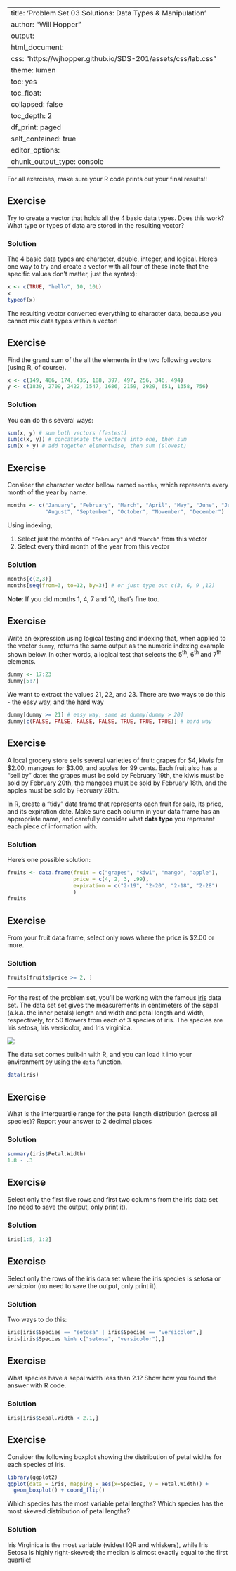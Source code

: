 
---
title: 'Problem Set 03 Solutions: Data Types & Manipulation'
author: "Will Hopper"
output:
  html_document:
    css: "https://wjhopper.github.io/SDS-201/assets/css/lab.css"
    theme: lumen
    toc: yes
    toc_float:
      collapsed: false
    toc_depth: 2
    df_print: paged
    self_contained: true
editor_options: 
  chunk_output_type: console
---

<div class="attention">
For all exercises, make sure your R code prints out your final results!!
</div>

## Exercise

Try to create a vector that holds all the 4 basic data types. Does this work? What type or types of data are stored in the resulting vector?

### Solution

The 4 basic data types are character, double, integer, and logical. Here's one way to try and create a vector with all four of these (note that the specific values don't matter, just the syntax):

```r
x <- c(TRUE, "hello", 10, 10L)
x
typeof(x)
```

The resulting vector converted everything to character data, because you cannot mix data types within a vector!

## Exercise
Find the grand sum of the all the elements in the two following vectors (using R, of course).

```r
x <- c(149, 486, 174, 435, 188, 397, 497, 256, 346, 494)
y <- c(1839, 2709, 2422, 1547, 1686, 2159, 2929, 651, 1358, 756)
```

### Solution
You can do this several ways:
```r
sum(x, y) # sum both vectors (fastest)
sum(c(x, y)) # concatenate the vectors into one, then sum
sum(x + y) # add together elementwise, then sum (slowest)
```

## Exercise
Consider the character vector bellow named `months`, which represents every month of the year by name.

```r
months <- c("January", "February", "March", "April", "May", "June", "July",
            "August", "September", "October", "November", "December")
```

Using indexing, 

1. Select just the months of `"February"` and `"March"` from this vector
2. Select every third month of the year from this vector

### Solution
```r
months[c(2,3)]
months[seq(from=3, to=12, by=3)] # or just type out c(3, 6, 9 ,12)
```

**Note**: If you did months 1, 4, 7 and 10, that's fine too.

## Exercise

Write an expression using logical testing and indexing that, when applied to the vector `dummy`, returns the same output as the numeric indexing example shown below. In other words, a logical test that selects the 5^th^, 6^th^ and 7^th^ elements.

```r
dummy <- 17:23
dummy[5:7]
```

We want to extract the values 21, 22, and 23. There are two ways to do this - the easy way, and the hard way
```r
dummy[dummy >= 21] # easy way, same as dummy[dummy > 20]
dummy[c(FALSE, FALSE, FALSE, FALSE, TRUE, TRUE, TRUE)] # hard way
```

## Exercise
A local grocery store sells several varieties of fruit: grapes for $4, kiwis for $2.00, mangoes for $3.00, and apples for 99 cents. Each fruit also has a "sell by" date: the grapes must be sold by February 19th, the kiwis must be sold by February 20th, the mangoes must be sold by February 18th, and the apples must be sold by February 28th. 

In R, create a "tidy" data frame that represents each fruit for sale, its price, and its expiration date. Make sure each column in your data frame has an appropriate name, and carefully consider what **data type** you represent each piece of information with.

### Solution
Here's one possible solution:
```r
fruits <- data.frame(fruit = c("grapes", "kiwi", "mango", "apple"),
                     price = c(4, 2, 3, .99),
                     expiration = c("2-19", "2-20", "2-18", "2-28")
                     )
fruits
```

## Exercise
From your fruit data frame, select only rows where the price is $2.00 or more.

### Solution
```r
fruits[fruits$price >= 2, ]
```

***

For the rest of the problem set, you'll be working with the famous [iris](https://en.wikipedia.org/wiki/Iris_flower_data_set) data set. The data set set gives the measurements in centimeters of the sepal (a.k.a. the inner petals) length and width and petal length and width, respectively, for 50 flowers from each of 3 species of iris. The species are Iris setosa, Iris versicolor, and Iris virginica.

![](https://upload.wikimedia.org/wikipedia/commons/thumb/4/41/Iris_versicolor_3.jpg/440px-Iris_versicolor_3.jpg)

The data set comes built-in with R, and you can load it into your environment by using the `data` function.

```r
data(iris)
```

## Exercise
What is the interquartile range for the petal length distribution (across all species)? Report your answer to 2 decimal places

### Solution
```r
summary(iris$Petal.Width)
1.8 - .3
```

## Exercise

Select only the first five rows and first two columns from the iris data set (no need to save the output, only print it).

### Solution
```r
iris[1:5, 1:2]
```

## Exercise
Select only the rows of the iris data set where the iris species is setosa or versicolor (no need to save the output, only print it).

### Solution
Two ways to do this:
```r
iris[iris$Species == "setosa" | iris$Species == "versicolor",]
iris[iris$Species %in% c("setosa", "versicolor"),] 
```

## Exercise
What species have a sepal width less than 2.1? Show how you found the answer with R code.

### Solution
```r
iris[iris$Sepal.Width < 2.1,]
```

## Exercise
Consider the following boxplot showing the distribution of petal widths for each species of iris.

```r
library(ggplot2)
ggplot(data = iris, mapping = aes(x=Species, y = Petal.Width)) +
  geom_boxplot() + coord_flip()
```

Which species has the most variable petal lengths? Which species has the most skewed distribution of petal lengths?

### Solution
Iris Virginica is the most variable (widest IQR and whiskers), while Iris Setosa is highly right-skewed; the median is almost exactly equal to the first quartile!